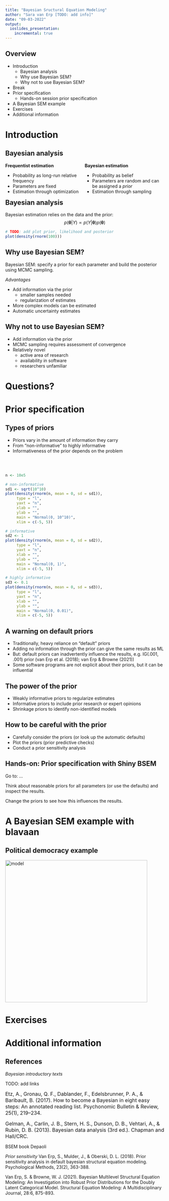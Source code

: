 ```yaml
---
title: "Bayesian Sructural Equation Modeling"
author: "Sara van Erp [TODO: add info]"
date: "09-03-2022"
output: 
  ioslides_presentation: 
    incremental: true
---
```


## Overview

- Introduction
  + Bayesian analysis
  + Why use Bayesian SEM?
  + Why not to use Bayesian SEM?
- Break
- Prior specification
  + Hands-on session prior specification
- A Bayesian SEM example
- Exercises
- Additional information

# Introduction 

## Bayesian analysis 

<div style="float: left; width: 50%;">
**Frequentist estimation** 
<ul>
  <li>Probability as long-run relative frequency</li>  
  <li>Parameters are fixed</li> 
  <li>Estimation through optimization</li> 
</ul>
</div>

<div style="float: right; width: 50%;">
**Bayesian estimation**  
<ul>
  <li>Probability as belief</li>   
  <li>Parameters are random and can be assigned a *prior*</li>   
  <li>Estimation through sampling</li> 
</ul>
</div>

## Bayesian analysis {.build}

Bayesian estimation relies on the data and the prior: 
$$
p(\pmb{\theta}|Y) \propto p(Y|\pmb{\theta})p(\pmb{\theta})
$$

```r
# TODO: add plot prior, likelihood and posterior
plot(density(rnorm(100)))
```

## Why use Bayesian SEM?

Bayesian SEM: specify a prior for each parameter and build the posterior using MCMC sampling.

*Advantages*

- Add information via the prior
  - smaller samples needed
  - regularization of estimates
- More complex models can be estimated
- Automatic uncertainty estimates

## Why not to use Bayesian SEM?

- Add information via the prior
- MCMC sampling requires assessment of convergence
- Relatively novel
  - active area of research
  - availability in software
  - researchers unfamiliar

# Questions?

# Prior specification

## Types of priors

- Priors vary in the amount of information they carry
- From "non-informative" to highly informative
- Informativeness of the prior depends on the problem

<br>
<br>

```r
n <- 10e5

# non-informative
sd1 <- sqrt(10^10)
plot(density(rnorm(n, mean = 0, sd = sd1)),
     type = "l",
     yaxt = "n",
     xlab = "",
     ylab = "",
     main = "Normal(0, 10^10)",
     xlim = c(-5, 5))

# informative
sd2 <- 1
plot(density(rnorm(n, mean = 0, sd = sd2)),
     type = "l",
     yaxt = "n",
     xlab = "",
     ylab = "",
     main = "Normal(0, 1)",
     xlim = c(-5, 5))

# highly informative
sd3 <- 0.1
plot(density(rnorm(n, mean = 0, sd = sd3)),
     type = "l",
     yaxt = "n",
     xlab = "",
     ylab = "",
     main = "Normal(0, 0.01)",
     xlim = c(-5, 5))

```

## A warning on default priors

- Traditionally, heavy reliance on "default" priors
- Adding no information through the prior can give the same results as ML
- But: default priors can inadvertently influence the results, e.g. IG(.001, .001) prior (van Erp et al. (2018); van Erp & Browne (2021))
- Some software programs are not explicit about their priors, but it can be influential

## The power of the prior

- Weakly informative priors to regularize estimates
- Informative priors to include prior research or expert opinions
- Shrinkage priors to identify non-identified models

## How to be careful with the prior

- Carefully consider the priors (or look up the automatic defaults)
- Plot the priors (prior predictive checks)
- Conduct a prior sensitivity analysis

## Hands-on: Prior specification with Shiny BSEM

Go to: ... \

Think about reasonable priors for all parameters (or use the defaults) and inspect the results. \

Change the priors to see how this influences the results. 

# A Bayesian SEM example with blavaan

## Political democracy example
<img src="PD_model.png" alt="model" width="450"/>

# Exercises

# Additional information

## References 

*Bayesian introductory texts*

TODO: add links

<font size = "3">
Etz, A., Gronau, Q. F., Dablander, F., Edelsbrunner, P. A., & Baribault, B. (2017). How to become a Bayesian in eight easy steps: An annotated reading list. Psychonomic Bulletin & Review, 25(1), 219–234. \

Gelman, A., Carlin, J. B., Stern, H. S., Dunson, D. B., Vehtari, A., & Rubin, D. B. (2013). Bayesian data analysis (3rd ed.). Chapman and Hall/CRC.
</font>

BSEM book Depaoli

*Prior sensitivity*
Van Erp, S., Mulder, J., & Oberski, D. L. (2018). Prior sensitivity analysis in default bayesian structural equation modeling. Psychological Methods, 23(2), 363-388. \

Van Erp, S. & Browne, W. J. (2021). Bayesian Multilevel Structural Equation Modeling: An Investigation into Robust Prior Distributions for the Doubly Latent Categorical Model. Structural Equation Modeling: A Multidisciplinary Journal, 28:6, 875-893.
